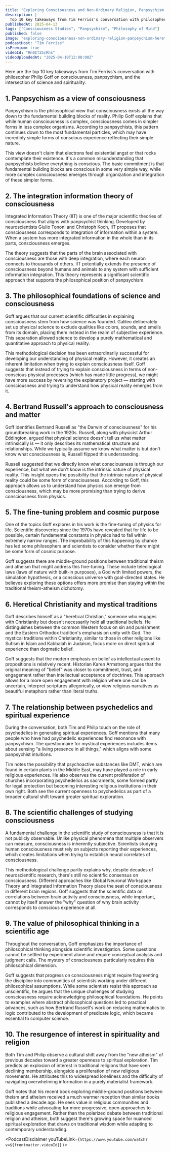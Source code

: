 ```yaml
---
title: "Exploring Consciousness and Non-Ordinary Religion, Panpsychism, and Heretical Ideas — Philip Goff"
description: |
  Top 10 key takeaways from Tim Ferriss's conversation with philosopher Philip Goff on consciousness, panpsychism, and the intersection of science and spirituality.
publishedAt: 2025-04-13
tags: ["Consciousness Studies", "Panpsychism", "Philosophy of Mind"]
published: false
image: "exploring-consciousness-non-ordinary-religion-panpsychism-heretical-ideas-philip-goff.jpg"
podcastHost: "Tim Ferriss"
isPremium: true
videoId: "Rn0IT25cRhs"
videoUploadedAt: "2025-04-10T12:00:00Z"
---
```



<PodcastSummaryPageLayout frontmatter={frontmatter}>

Here are the top 10 key takeaways from Tim Ferriss's conversation with philosopher Philip Goff on consciousness, panpsychism, and the intersection of science and spirituality.

## 1. Panpsychism as a view of consciousness

Panpsychism is the philosophical view that consciousness exists all the way down to the fundamental building blocks of reality. Philip Goff explains that while human consciousness is complex, consciousness comes in simpler forms in less complex organisms. According to panpsychists, this pattern continues down to the most fundamental particles, which may have incredibly simple forms of conscious experience reflecting their simple nature.

This view doesn't claim that electrons feel existential angst or that rocks contemplate their existence. It's a common misunderstanding that panpsychists believe everything is conscious. The basic commitment is that fundamental building blocks are conscious in some very simple way, while more complex consciousness emerges through organization and integration of these simpler forms.

## 2. The integration information theory of consciousness

Integrated Information Theory (IIT) is one of the major scientific theories of consciousness that aligns with panpsychist thinking. Developed by neuroscientists Giulio Tononi and Christoph Koch, IIT proposes that consciousness corresponds to integration of information within a system. When a system has more integrated information in the whole than in its parts, consciousness emerges.

The theory suggests that the parts of the brain associated with consciousness are those with deep integration, where each neuron connects to thousands of others. IIT potentially extends the presence of consciousness beyond humans and animals to any system with sufficient information integration. This theory represents a significant scientific approach that supports the philosophical position of panpsychism.

## 3. The philosophical foundations of science and consciousness

Goff argues that our current scientific difficulties in explaining consciousness stem from how science was founded. Galileo deliberately set up physical science to exclude qualities like colors, sounds, and smells from its domain, placing them instead in the realm of subjective experience. This separation allowed science to develop a purely mathematical and quantitative approach to physical reality.

This methodological decision has been extraordinarily successful for developing our understanding of physical reality. However, it creates an inherent limitation when trying to explain consciousness itself. Goff suggests that instead of trying to explain consciousness in terms of non-conscious physical processes (which has made little progress), we might have more success by reversing the explanatory project — starting with consciousness and trying to understand how physical reality emerges from it.

## 4. Bertrand Russell's approach to consciousness and matter

Goff identifies Bertrand Russell as "the Darwin of consciousness" for his groundbreaking work in the 1920s. Russell, along with physicist Arthur Eddington, argued that physical science doesn't tell us what matter intrinsically is — it only describes its mathematical structure and relationships. While we typically assume we know what matter is but don't know what consciousness is, Russell flipped this understanding.

Russell suggested that we directly know what consciousness is through our experience, but what we don't know is the intrinsic nature of physical reality. This insight opens the possibility that the intrinsic nature of physical reality could be some form of consciousness. According to Goff, this approach allows us to understand how physics can emerge from consciousness, which may be more promising than trying to derive consciousness from physics.

## 5. The fine-tuning problem and cosmic purpose

One of the topics Goff explores in his work is the fine-tuning of physics for life. Scientific discoveries since the 1970s have revealed that for life to be possible, certain fundamental constants in physics had to fall within extremely narrow ranges. The improbability of this happening by chance has led some philosophers and scientists to consider whether there might be some form of cosmic purpose.

Goff suggests there are middle-ground positions between traditional theism and atheism that might address this fine-tuning. These include teleological laws (laws of nature with built-in purposes), a God with limited powers, the simulation hypothesis, or a conscious universe with goal-directed states. He believes exploring these options offers more promise than staying within the traditional theism-atheism dichotomy.

## 6. Heretical Christianity and mystical traditions

Goff describes himself as a "heretical Christian," someone who engages with Christianity but doesn't necessarily hold all traditional beliefs. He distinguishes between the common Western focus on sin and punishment and the Eastern Orthodox tradition's emphasis on unity with God. The mystical traditions within Christianity, similar to those in other religions like Sufism in Islam and Kabbalah in Judaism, focus more on direct spiritual experience than dogmatic belief.

Goff suggests that the modern emphasis on belief as intellectual assent to propositions is relatively recent. Historian Karen Armstrong argues that the original meaning of "belief" was closer to commitment, trust, and engagement rather than intellectual acceptance of doctrines. This approach allows for a more open engagement with religion where one can be uncertain, interpret scriptures allegorically, or view religious narratives as beautiful metaphors rather than literal truths.

## 7. The relationship between psychedelics and spiritual experience

During the conversation, both Tim and Philip touch on the role of psychedelics in generating spiritual experiences. Goff mentions that many people who have had psychedelic experiences find resonance with panpsychism. The questionnaire for mystical experiences includes items about sensing "a living presence in all things," which aligns with some panpsychist intuitions.

Tim notes the possibility that psychoactive substances like DMT, which are found in certain plants in the Middle East, may have played a role in early religious experiences. He also observes the current proliferation of churches incorporating psychedelics as sacraments, some formed partly for legal protection but becoming interesting religious institutions in their own right. Both see the current openness to psychedelics as part of a broader cultural shift toward greater spiritual exploration.

## 8. The scientific challenges of studying consciousness

A fundamental challenge in the scientific study of consciousness is that it is not publicly observable. Unlike physical phenomena that multiple observers can measure, consciousness is inherently subjective. Scientists studying human consciousness must rely on subjects reporting their experiences, which creates limitations when trying to establish neural correlates of consciousness.

This methodological challenge partly explains why, despite decades of neuroscientific research, there's still no scientific consensus on consciousness. Different approaches like Global Neuronal Workspace Theory and Integrated Information Theory place the seat of consciousness in different brain regions. Goff suggests that the scientific data on correlations between brain activity and consciousness, while important, cannot by itself answer the "why" question of why brain activity corresponds to conscious experience at all.

## 9. The value of philosophical thinking in a scientific age

Throughout the conversation, Goff emphasizes the importance of philosophical thinking alongside scientific investigation. Some questions cannot be settled by experiment alone and require conceptual analysis and judgment calls. The mystery of consciousness particularly requires this philosophical dimension.

Goff suggests that progress on consciousness might require fragmenting the discipline into communities of scientists working under different philosophical assumptions. While some scientists resist this approach as unscientific, he argues that the unique challenges of studying consciousness require acknowledging philosophical foundations. He points to examples where abstract philosophical questions led to practical advances, such as how Bertrand Russell's work on reducing mathematics to logic contributed to the development of predicate logic, which became essential to computer science.

## 10. The resurgence of interest in spirituality and religion

Both Tim and Philip observe a cultural shift away from the "new atheism" of previous decades toward a greater openness to spiritual exploration. Tim predicts an explosion of interest in traditional religions that have seen declining membership, alongside a proliferation of new religious movements. He attributes this to widespread loneliness and the difficulty of navigating overwhelming information in a purely materialist framework.

Goff notes that his recent book exploring middle-ground positions between theism and atheism received a much warmer reception than similar books published a decade ago. He sees value in religious communities and traditions while advocating for more progressive, open approaches to religious engagement. Rather than the polarized debate between traditional religion and atheism, both suggest there's growing space for nuanced spiritual exploration that draws on traditional wisdom while adapting to contemporary understanding.

<PodcastDisclaimer
  youTubeLink={`https://www.youtube.com/watch?v=${frontmatter.videoId}`}
/>

</PodcastSummaryPageLayout>
